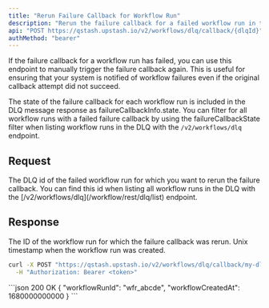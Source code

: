 ```yaml
---
title: "Rerun Failure Callback for Workflow Run"
description: "Rerun the failure callback for a failed workflow run in the DLQ"
api: "POST https://qstash.upstash.io/v2/workflows/dlq/callback/{dlqId}"
authMethod: "bearer"
---
```


If the failure callback for a workflow run has failed, you can use this endpoint to manually trigger the failure callback again. 
This is useful for ensuring that your system is notified of workflow failures even if the original callback attempt did not succeed.

The state of the failure callback for each workflow run is included in the DLQ message response as failureCallbackInfo.state. 
You can filter for all workflow runs with a failed failure callback by using the failureCallbackState filter when listing workflow runs in the DLQ with the `/v2/workflows/dlq` endpoint.

## Request

<ParamField path="dlqId" type="string" required>
  The DLQ id of the failed workflow run for which you want to rerun the failure callback. You can find this id when listing all workflow runs in the DLQ with the [/v2/workflows/dlq](/workflow/rest/dlq/list) endpoint.
</ParamField>

## Response

<ResponseField name="workflowRunId" type="string">
  The ID of the workflow run for which the failure callback was rerun.
</ResponseField>
<ResponseField name="workflowCreatedAt" type="integer">
  Unix timestamp when the workflow run was created.
</ResponseField>

<RequestExample>

```sh
curl -X POST "https://qstash.upstash.io/v2/workflows/dlq/callback/my-dlq-id" \
  -H "Authorization: Bearer <token>"
```

</RequestExample>

<ResponseExample>
```json 200 OK
{
  "workflowRunId": "wfr_abcde",
  "workflowCreatedAt": 1680000000000
}
```
</ResponseExample>
